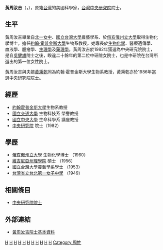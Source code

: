 {{expand|time=2007-09-26T20:17:18Z}}
'''黃周汝吉'''（{{lang-en|'''Ru-Chih Chow Huang'''}}，{{bd|1932年|4月2日|catIdx=H黃}}），原籍[[台灣|台灣]]的美國科學家，[[台灣|台灣]][[中央研究院|中央研究院]]院士。

== 生平 ==
黃周汝吉畢業自[[北一女中|北一女中]]、[[國立台灣大學|國立台灣大學]]農藝學系、於[[俄亥俄州立大學|俄亥俄州立大學]]取得生物化學博士，擔任[[約翰·霍普金斯大學|約翰·霍普金斯大學]]生物系教授。她專長於[[生物化學|生物化學]]、醫療遺傳學、血液學、腫瘤學、[[生理學|生理學]]及[[藥理學|藥理學]]。黃周汝吉於1982年獲選為中央研究院院士，是自[[吳健雄|吳健雄]]院士之後，睽違二十餘年的第二位中研院女院士，也是中研院在台灣所選出的第一位女性院士。

黃周汝吉與夫婿[[黃秉乾_(分子遺傳學家)|黃秉乾]]同為約翰·霍普金斯大學生物系教授，黃秉乾亦於1986年當選中央研究院院士。

== 經歷 ==
* [[約翰霍普金斯大學|約翰霍普金斯大學]]生物系教授
* [[國立交通大學|國立交通大學]] 生物科技系 榮譽教授 
* [[國立中央大學|國立中央大學]] 生命科學系 講座教授
* [[中央研究院|中央研究院]] 院士（1982）

== 學歷 ==
* [[俄亥俄州立大學|俄亥俄州立大學]] 生物化學博士 （1960）
* [[維吉尼亞州理學院|維吉尼亞州理學院]] 碩士 （1956）
* [[國立台灣大學|國立台灣大學]]農藝學系學士 （1953）
* [[臺北市立第一女子高級中學|台灣省立台北第一女子中學]] （1949）

== 相關條目 ==
*[[中央研究院院士|中央研究院院士]]
 
== 外部連結 ==
* [https://db1n.sinica.edu.tw/textdb/ioconas/binfo1N.php?_session=62Gp0jdijucu3Z4&_op=?ID:L025 黃周汝吉院士基本資料]

{{中央研究院第十四届院士}}
{{US-scientist-stub}}
{{化學家小作品}}

[[Category:中央研究院生命科學組院士|H]]
[[Category:分子生物學家|H]]
[[Category:台灣生物化學家|H]]
[[Category:美國生物化學家|H]]
[[Category:美国女性科学家|H]]
[[Category:臺灣女性科學家|H]]
[[Category:華人生物學家|H]]
[[Category:國立中央大學教授|H]]
[[Category:俄亥俄州立大學校友|H]]
[[Category:國立臺灣大學生物資源暨農學院校友|H]]
[[Category:臺北市立第一女子高級中學校友|H]]
[[Category:周姓|Category:周姓]]